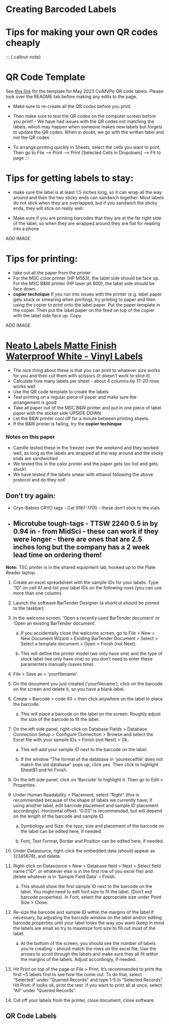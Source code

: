 # Creating Barcoded Labels

# Tips for making your own QR codes cheaply
:::
{.callout-note}

# QR Code Template
See [this link](https://docs.google.com/spreadsheets/d/1nHdGgG5RP_mz7KuAI_e7l-nRvl1O6B4K33N7Kh1AFjA/edit?usp=sharing) for the template for May 2023 CviMVPe QR code labels. Please look over the README tab before making any edits to the page. 

- Make sure to re-create all the QR codes before you print.

- Then make sure to test the QR codes on the computer screen before you print! - We have had issues with the QR codes not matching the labels, which may happen when someone makes new labels but forgets to update the QR codes.  When in doubt, we go with the written label and not the QR codes

- To arrange printing quickly in Sheets, select the cells you want to print. Then go to File --> Print --> Print [Selected Cells in Dropdown] --> Fit to page
:::

# Tips for getting labels to stay:
- make sure the label is at least 1.5 inches long, so it can wrap all the way around and then the two sticky ends can sandwich together. Most labels do not stick when they are overlapped, but if you sandwich the sticky ends, they will stick on really well.

- Make sure if you are printing barcodes that they are at the far right side of the label, so when they are wrapped around they are flat for reading into a phone

ADD IMAGE


# Tips for printing:
- take out all the paper from the printer
- For the MSC color printer (HP M553), the label side should be face up. For the MSC B&W printer (HP laser jet 600), the label side should be face down.
- **copier technique** If you run into issues with the printer (e.g. label paper gets stuck or smearing when printing), try printing to paper and then using the copier to print onto the label paper. Put the paper template in the copier. Then put the label paper on the feed on top of the copier with the label side face up. Copy.

ADD IMAGE

# [Neato Labels Matte Finish Waterproof White - Vinyl Labels](https://www.amazon.com/gp/product/B07P1DJTDT/ref=ox_sc_act_title_1?smid=A1VRSUPS48P6AA&th=1)
- The nice thing about these is that you can print to whatever size works for you and then cut them with scissors (it doesn't work to slice it)
- Calculate how many labels per sheet - about 4 columns by 17-20 rows works well
- Use the QR code template to create the labels
- Test printing on a regular piece of paper and make sure the arrangement is good
- Take all paper out of the MSC B&W printer and put in one piece of label paper with the sticker side UPSIDE DOWN
- Let the B&W printer cool off for a minute between printing sheets.
- If the B&W printer is failing, try the **copier techinque**

### Notes on this paper
- Camille tested these in the freezer over the weekend and they worked well, as long as the labels are wrapped all the way around and the sticky ends are sandwiched
- We tested this in the color printer and the paper gets too hot and gets stuck!
- We have tested if the labels smear with ethanol following the above protocol and do they not!



## Don't try again:
- Cryo-Babies CRYO tags - Cat 9187-1700 - these don't stick to the vials
- Microtube tough-tags - TTSW 2240 0.5 in by 0.94 in - from MidSci - these can work if they were longer - there are ones that are 2.5 inches long but the company has a 2 week lead time on ordering them!
------------------------------------------------------------------------

**Note:** TSC printer is in the shared equipment lab, hooked up to the Plate Reader laptop.

1.  Create an excel spreadsheet with the sample IDs for your labels. Type "ID" on cell A1 and list your label IDs on the following rows (you can use more than one column).

2.  Launch the software BarTender Designer (a shortcut should be pinned to the taskbar).

3.  In the welcome screen, 'Open a recently used BarTender document' or 'Open an existing BarTender document'.

    a. If you accidentally close the welcome screen, go to File \> New \> New Document Wizard \> Existing BarTender Document \> Select \> Select a template document \> Open \> Finish (not Next).

    b. This will define the printer model (we only have one) and the type of stock label (we only have one) so you don't need to enter these paramenters manually (saves time).

4.  File \> Save as \> 'yourfilename'.

5.  On the document you just created ('yourfilename'), click on the barcode on the screen and delete it, so you have a blank label.

6.  Create \> Barcode \> code 93 \> then click anywhere on the label to place the barcode.

    a. This will place a barcode on the label on the screen. Roughly adjust the size of the barcode to fit the label.

7.  On the left side panel, right-click on Database Fields \> Database Connection Setup \> Configure Connection \> Browse and select the Excel file with your sample IDs \> Finish (not Next) \> Ok.

    a. This will add your sample ID next to the barcode on the label.

    b. If the window "The format of the database in 'yourexcelfile' does not match the old database" pops up, click yes. Then click to highlight Sheet\$1 and hit Finish.

8.  On the left side panel, click on 'Barcode' to highlight it. Then go to Edit \> Properties.

9.  Under Human Readability \> Placement, select "Right" (this is recommended because of the shape of labels we currently have; if using another label, edit barcode placement and sample ID placement accordingly). Horizontal offset: "0.03" is recommended, but will depend on the length of the barcode and sample ID.

    a. Symbology and Size: the type, size and placement of the barcode on the label can be edited here, if needed.

    b. Font, Text Format, Border and Position can be edited here, if needed.

10. Under Datasource, right-click the embedded data (should appear as 12345678), and delete.

11. Right-click on Datasource \> New \> Database field \> Next \> Select field name ("ID", or whatever else is in the first row of you excel file) and delete whatever is in 'Sample Field Data' \> Finish.

    a. This should show the first sample ID next to the barcode on the label. You might need to edit font size to fit the label. (Don't exit barcode properties). In Font, select the appropriate size under Point Size \> Close.

12. Re-size the barcode and sample ID within the margins of the label if necessary, by adjusting the barcode window on the label and/or editing barcode properties until your label looks the way you want (keep in mind the labels are small so try to maximize font size to fill out most of the label.

    a. At the bottom of the screen, you should see the number of labels you're creating -- should match the rows on the excel file. Use the arrows to scroll through the labels and make sure they all fit within the margins of the labels. Adjust accordingly, if needed.

13. Hit Print on top of the page or File \> Print. It's recommended to print the first \~5 labels first to see how the come out. To do that, select "Selected" under "Queried Records" and type 1-5 in "Selected Records". Hit Print. If looks ok, print the rest. If you want to print all at once, select "All" under "Queried Records".

14. Cut off your labels from the printer, close document, close software.

## QR Code Labels


